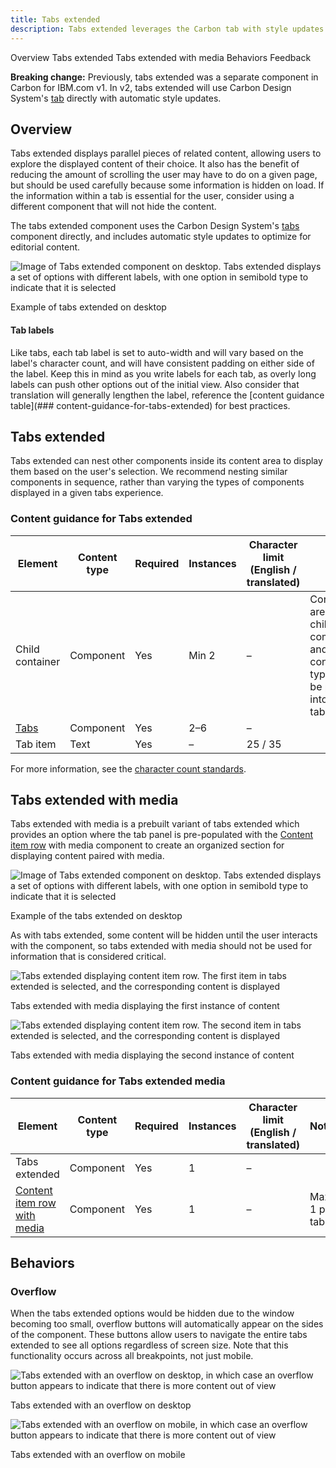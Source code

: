 ```yaml
---
title: Tabs extended
description: Tabs extended leverages the Carbon tab with style updates to better organize editorial content.
---
```



<ComponentDescription name="Tabs extended" type="ui" />

<AnchorLinks>
  <AnchorLink>Overview</AnchorLink>
  <AnchorLink>Tabs extended</AnchorLink>
  <AnchorLink>Tabs extended with media</AnchorLink>
  <AnchorLink>Behaviors</AnchorLink>
  <AnchorLink>Feedback</AnchorLink>
</AnchorLinks>

<InlineNotification>

**Breaking change:** Previously, tabs extended was a separate component in Carbon for IBM.com v1. In v2, tabs extended will use Carbon Design System's [tab](https://carbondesignsystem.com/components/tabs/usage/) directly with automatic style updates.

</InlineNotification>

## Overview

Tabs extended displays parallel pieces of related content, allowing users to explore the displayed content of their choice. It also has the benefit of reducing the amount of scrolling the user may have to do on a given page, but should be used carefully because some information is hidden on load. If the information within a tab is essential for the user, consider using a different component that will not hide the content.

The tabs extended component uses the Carbon Design System's [tabs](https://carbondesignsystem.com/components/tabs/usage/) component directly, and includes automatic style updates to optimize for editorial content.

<Row>
<Column colMd={8} colLg={8}>

![Image of Tabs extended component on desktop. Tabs extended displays a set of options with different labels, with one option in semibold type to indicate that it is selected](../../images/component/tabs-extended/tabs-extended-overview-01.png)

<Caption>Example of tabs extended on desktop</Caption>

</Column>
</Row>

#### Tab labels
Like tabs, each tab label is set to auto-width and will vary based on the label's character count, and will have consistent padding on either side of the label. Keep this in mind as you write labels for each tab, as overly long labels can push other options out of the initial view. Also consider that translation will generally lengthen the label, reference the [content guidance table](### content-guidance-for-tabs-extended) for best practices.

## Tabs extended

Tabs extended can nest other components inside its content area to display them based on the user's selection. We recommend nesting similar components in sequence, rather than varying the types of components displayed in a given tabs experience.

<ResourceLinks name="Tabs extended" type="ui" multiComponent />

### Content guidance for Tabs extended

| Element                                                                                                                | Content type | Required | Instances | Character limit <br/>(English / translated) | Notes                                                                                         |
| ---------------------------------------------------------------------------------------------------------------------- | ------------ | -------- | --------- | ------------------------------------------- | --------------------------------------------------------------------------------------------- |
| Child container                                                                                                        | Component    | Yes      | Min 2     | –                                           | Container areas that child components and other content types can be passed into (1 per tab). |
| <a href="https://www.carbondesignsystem.com/components/tabs/usage/" target="_blank" rel="noopener noreferrer">Tabs</a> | Component    | Yes      | 2–6       | –                                           |                                                                                               |
| Tab item                                                                                                               | Text         | Yes      | –         | 25 / 35                                     |                                                                                               |

For more information, see the [character count standards](https://www.ibm.com/standards/carbon/guidelines/content#character-count-standards).

## Tabs extended with media

Tabs extended with media is a prebuilt variant of tabs extended which provides an option where the tab panel is pre-populated with the [Content item row](/components/content-item-row) with media component to create an organized section for displaying content paired with media.

<Row>
<Column colMd={8} colLg={8}>

![Image of Tabs extended component on desktop. Tabs extended displays a set of options with different labels, with one option in semibold type to indicate that it is selected](../../images/component/tabs-extended/tabs-extended-with-media-01.png)

<Caption>Example of the tabs extended on desktop</Caption>

</Column>
</Row>

As with tabs extended, some content will be hidden until the user interacts with the component, so tabs extended with media should not be used for information that is considered critical.

<Row>

<Column colMd={6} colLg={6}>

![Tabs extended displaying content item row. The first item in tabs extended is selected, and the corresponding content is displayed](../../images/component/tabs-extended/tabs-extended-with-media-02.png)

<Caption>
  Tabs extended with media displaying the first instance of content
</Caption>

</Column>

<Column colMd={6} colLg={6}>

![Tabs extended displaying content item row. The second item in tabs extended is selected, and the corresponding content is displayed](../../images/component/tabs-extended/tabs-extended-with-media-03.png)

<Caption>
  Tabs extended with media displaying the second instance of content
</Caption>

</Column>

</Row>

<ResourceLinks name="Tabs extended media" type="layout" multiComponent />

### Content guidance for Tabs extended media

| Element                                                                                   | Content type | Required | Instances | Character limit <br/>(English / translated) | Notes          |
| ----------------------------------------------------------------------------------------- | ------------ | -------- | --------- | ------------------------------------------- | -------------- |
| Tabs extended                                                                             | Component    | Yes      | 1         | –                                           |                |
| [Content item row with media](../components/content-item-row#content-item-row-with-media) | Component    | Yes      | 1         | –                                           | Max 1 per tab. |

## Behaviors

### Overflow

When the tabs extended options would be hidden due to the window becoming too small, overflow buttons will automatically appear on the sides of the component. These buttons allow users to navigate the entire tabs extended to see all options regardless of screen size. Note that this functionality occurs across all breakpoints, not just mobile.

<Row>

<Column colMd={8} colLg={8}>

![Tabs extended with an overflow on desktop, in which case an overflow button appears to indicate that there is more content out of view](../../images/component/tabs-extended/tabs-extended-behavior-01.png)

<Caption>Tabs extended with an overflow on desktop</Caption>

</Column>

<Column colMd={4} colLg={4}>

![Tabs extended with an overflow on mobile, in which case an overflow button appears to indicate that there is more content out of view](../../images/component/tabs-extended/tabs-extended-behavior-02.png)

<Caption>Tabs extended with an overflow on mobile</Caption>

</Column>

</Row>

<ComponentFooter name="Tabs extended" type="ui" />
